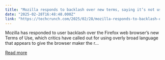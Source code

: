```yaml
---
title: "Mozilla responds to backlash over new terms, saying it’s not using people’s data for AI"
date: "2025-02-28T16:48:48.000Z"
link: "https://techcrunch.com/2025/02/28/mozilla-responds-to-backlash-over-new-terms-saying-its-not-using-peoples-data-for-ai/"
---
```


Mozilla has responded to user backlash over the Firefox web browser&#8217;s new Terms of Use, which critics have called out for using overly broad language that appears to give the browser maker the r...

[Read more](https://techcrunch.com/2025/02/28/mozilla-responds-to-backlash-over-new-terms-saying-its-not-using-peoples-data-for-ai/)

